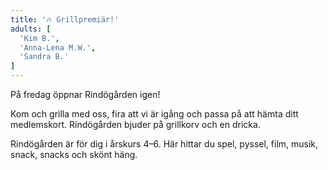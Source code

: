 ```yaml
---
title: '🔥 Grillpremiär!'
adults: [
  'Kim B.',
  'Anna-Lena M.W.',
  'Sandra B.'
]
---
```


<article class="flex flex-col gap-y-2">
  <p>
    På fredag öppnar Rindögården igen!
  </p>

  <p>
    Kom och grilla med oss, fira att vi är igång och passa på att hämta ditt medlemskort. Rindögården bjuder på grillkorv och en dricka.
  </p>

  <p>
    Rindögården är för dig i årskurs 4–6. Här hittar du spel, pyssel, film, musik, snack, snacks och skönt häng.
  </p>
</article>